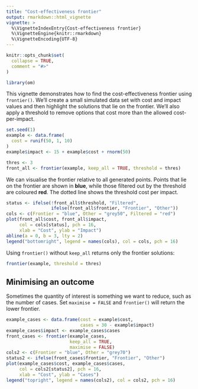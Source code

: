 ```yaml
---
title: "Cost-effectiveness frontier"
output: rmarkdown::html_vignette
vignette: >
  %\VignetteIndexEntry{Cost-effectiveness frontier}
  %\VignetteEngine{knitr::rmarkdown}
  %\VignetteEncoding{UTF-8}
---
```


```r
knitr::opts_chunk$set(
  collapse = TRUE,
  comment = "#>"
)
```

```r
library(om)
```

This vignette demonstrates how to find the cost-effectiveness frontier using
`frontier()`. We'll create a small simulated data set with cost and impact
values and then highlight the solutions that lie on the frontier. We'll also
apply a threshold to remove options that cost more than the allowed
cost-per-impact.

```r
set.seed(1)
example <- data.frame(
  cost = runif(50, 1, 10)
)
example$impact <- 15 + example$cost + rnorm(50)

thres <- 3
front_all <- frontier(example, keep_all = TRUE, threshold = thres)
```

We can visualise the frontier relative to all generated points. Points that lie
on the frontier are shown in **blue**, while those filtered out by the
threshold are coloured **red**. The dotted line shows the threshold cost per
impact.

```r
status <- ifelse(!front_all$threshold, "Filtered",
                 ifelse(front_all$frontier, "Frontier", "Other"))
cols <- c(Frontier = "blue", Other = "grey50", Filtered = "red")
plot(front_all$cost, front_all$impact,
     col = cols[status], pch = 16,
     xlab = "Cost", ylab = "Impact")
abline(a = 0, b = 3, lty = 2)
legend("bottomright", legend = names(cols), col = cols, pch = 16)
```

Using `frontier()` without `keep_all` returns only the frontier solutions:

```r
frontier(example, threshold = thres)
```

## Minimising an outcome

Sometimes the quantity of interest is something we want to reduce, such as the number of cases. Set `maximise = FALSE` and `frontier()` will return the lower frontier.

```r
example_cases <- data.frame(cost = example$cost,
                            cases = 30 - example$impact)
example_cases$impact <- example_cases$cases
front_cases <- frontier(example_cases,
                        keep_all = TRUE,
                        maximise = FALSE)
cols2 <- c(Frontier = "blue", Other = "grey70")
status2 <- ifelse(front_cases$frontier, "Frontier", "Other")
plot(example_cases$cost, example_cases$cases,
     col = cols2[status2], pch = 16,
     xlab = "Cost", ylab = "Cases")
legend("topright", legend = names(cols2), col = cols2, pch = 16)
```
